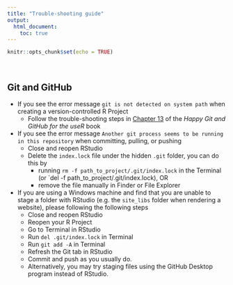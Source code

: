 ```yaml
---
title: "Trouble-shooting guide"
output: 
  html_document:
    toc: true
---
```


```r
knitr::opts_chunk$set(echo = TRUE)
```

<br>

## Git and GitHub

* If you see the error message `git is not detected on system path` when creating a version-controlled R Project
    * Follow the trouble-shooting steps in [Chapter 13](https://happygitwithr.com/rstudio-see-git.html) of the _Happy Git and GitHub for the useR_ book
* If you see the error message `Another git process seems to be running in this repository` when committing, pulling, or pushing
    * Close and reopen RStudio
    * Delete the `index.lock` file under the hidden `.git` folder, you can do this by 
        * running `rm -f path_to_project/.git/index.lock` in the Terminal (or `del -f path_to_project/.git/index.lock), OR
        * remove the file manually in Finder or File Explorer
* If you are using a Windows machine and find that you are unable to stage a folder with RStudio (e.g. the `site_libs` folder when rendering a website), please following the following steps
    * Close and reopen RStudio
    * Reopen your R Project
    * Go to Terminal in RStudio
    * Run `del .git/index.lock` in Terminal
    * Run `git add -A` in Terminal
    * Refresh the Git tab in RStudio
    * Commit and push as you usually do.
    * Alternatively, you may try staging files using the GitHub Desktop program instead of RStudio.


<div class="tocify-extend-page" data-unique="tocify-extend-page" style="height: 0;"></div>
